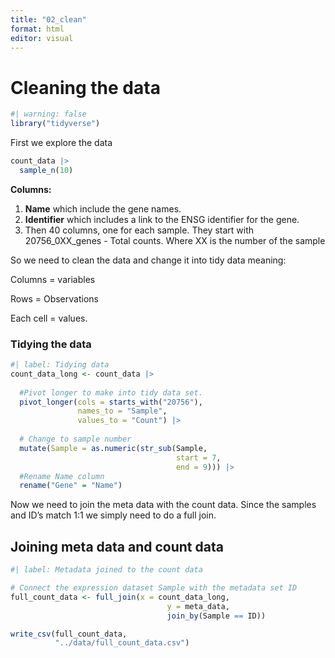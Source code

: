 ```yaml
---
title: "02_clean"
format: html
editor: visual
---
```


# Cleaning the data

```r
#| warning: false
library("tidyverse")
```

First we explore the data

```r
count_data |> 
  sample_n(10)
```

**Columns:**

1.  **Name** which include the gene names.
2.  **Identifier** which includes a link to the ENSG identifier for the gene.
3.  Then 40 columns, one for each sample. They start with 20756_0XX_genes - Total counts. Where XX is the number of the sample

So we need to clean the data and change it into tidy data meaning:

Columns = variables

Rows = Observations

Each cell = values.

### Tidying the data

```r
#| label: Tidying data
count_data_long <- count_data |> 
  
  #Pivot longer to make into tidy data set.
  pivot_longer(cols = starts_with("20756"),
               names_to = "Sample",
               values_to = "Count") |>
  
  # Change to sample number
  mutate(Sample = as.numeric(str_sub(Sample, 
                                     start = 7, 
                                     end = 9))) |>  
  #Rename Name column 
  rename("Gene" = "Name")
```

Now we need to join the meta data with the count data. Since the samples and ID's match 1:1 we simply need to do a full join.

## Joining meta data and count data

```r
#| label: Metadata joined to the count data

# Connect the expression dataset Sample with the metadata set ID
full_count_data <- full_join(x = count_data_long, 
                                   y = meta_data, 
                                   join_by(Sample == ID))

write_csv(full_count_data, 
          "../data/full_count_data.csv")
```
